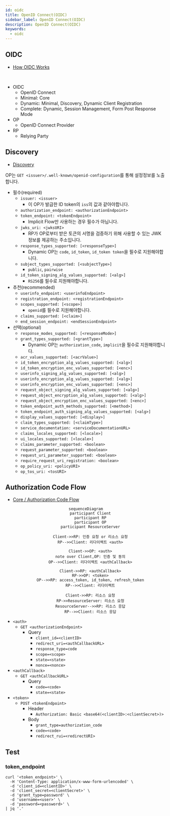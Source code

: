 ```yaml
---
id: oidc
title: OpenID Connect(OIDC)
sidebar_label: OpenID Connect(OIDC)
description: OpenID Connect(OIDC)
keywords:
  - oidc
---
```


## OIDC

- [How OIDC Works](https://openid.net/developers/how-connect-works/)

<br />

- OIDC
  - OpenID Connect
  - Minimal: Core
  - Dynamic: Minimal, Discovery, Dynamic Client Registration
  - Complete: Dynamic, Session Management, Form Post Response Mode
- OP
  - OpenID Connect Provider
- RP
  - Relying Party

## Discovery

- [Discovery](https://openid.net/specs/openid-connect-discovery-1_0.html)

OP는 `GET <issuer>/.well-known/openid-configuration`를 통해 설정정보를 노출합니다.

- 필수(required)
  - `issuer: <issuer>`
    - 이 OP가 발급한 ID token의 `iss`의 값과 같아야합니다.
  - `authorization_endpoint: <authorizationEndpoint>`
  - `token_endpoint: <tokenEndpoint>`
    - Implicit Flow만 사용하는 경우 필수가 아닙니다.
  - `jwks_uri: <jwksURI>`
    - RP가 OP로부터 받은 토큰의 서명을 검증하기 위해 사용할 수 있는 JWK 정보를 제공하는 주소입니다.
  - `response_types_supported: [<responseType>]`
    - Dynamic OP는 `code`, `id_token`, `id_token token`을 필수로 지원해야합니다.
  - `subject_types_supported: [<subjectType>]`
    - `public`, `pairwise`
  - `id_token_signing_alg_values_supported: [<alg>]`
    - `RS256`를 필수로 지원해야합니다.
- 추천(recommended)
  - `userinfo_endpoint: <userinfoEndpoint>`
  - `registration_endpoint: <registrationEndpoint>`
  - `scopes_supported: [<scope>]`
    - `openid`를 필수로 지원해야합니다.
  - `claims_supported: [<claim>]`
  - `end_session_endpoint: <endSessionEndpoint>`
- 선택(optional)
  - `response_modes_supported: [<responseMode>]`
  - `grant_types_supported: [<grantType>]`
    - Dynamic OP는 `authorization_code`, `implicit`을 필수로 지원해야합니다.
  - `acr_values_supported: [<acrValue>]`
  - `id_token_encryption_alg_values_supported: [<alg>]`
  - `id_token_encryption_enc_values_supported: [<enc>]`
  - `userinfo_signing_alg_values_supported: [<alg>]`
  - `userinfo_encryption_alg_values_supported: [<alg>]`
  - `userinfo_encryption_enc_values_supported: [<enc>]`
  - `request_object_signing_alg_values_supported: [<alg>]`
  - `request_object_encryption_alg_values_supported: [<alg>]`
  - `request_object_encryption_enc_values_supported: [<enc>]`
  - `token_endpoint_auth_methods_supported: [<method>]`
  - `token_endpoint_auth_signing_alg_values_supported: [<alg>]`
  - `display_values_supported: [<display>]`
  - `claim_types_supported: [<claimType>]`
  - `service_documentation: <serviceDocumentationURL>`
  - `claims_locales_supported: [<locale>]`
  - `ui_locales_supported: [<locale>]`
  - `claims_parameter_supported: <boolean>`
  - `request_parameter_supported: <boolean>`
  - `request_uri_parameter_supported: <boolean>`
  - `require_request_uri_registration: <boolean>`
  - `op_policy_uri: <policyURI>`
  - `op_tos_uri: <tosURI>`

## Authorization Code Flow

- [Core / Authorization Code Flow](https://openid.net/specs/openid-connect-core-1_0.html#CodeFlowAuth)

<center>

```mermaid
sequenceDiagram
    participant Client
    participant RP
    participant OP
    participant ResourceServer

    Client->>RP: 인증 요청 or 리소스 요청
    RP-->>Client: 리다이렉트 <auth>

    Client->>OP: <auth>
    note over Client,OP: 인증 및 동의
    OP-->>Client: 리다이렉트 <authCallback>

    Client->>RP: <authCallback>
    RP->>OP: <token>
    OP-->>RP: access_token, id_token, refresh_token
    RP-->>Client: 리다이렉트

    Client->>RP: 리소스 요청
    RP->>ResourceServer: 리소스 요청
    ResourceServer-->>RP: 리소스 응답
    RP-->>Client: 리소스 응답
```

</center>

- `<auth>`
  - `GET <authorizationEndpoint>`
    - Query
      - `client_id=<clientID>`
      - `redirect_uri=<authCallbackURL>`
      - `response_type=code`
      - `scope=<scope>`
      - `state=<state>`
      - `nonce=<nonce>`
- `<authCallback>`
  - `GET <authCallbackURL>`
    - Query
      - `code=<code>`
      - `state=<state>`
- `<token>`
  - `POST <tokenEndpoint>`
    - Header
      - `Authorization: Basic <base64(<clientID>:<clientSecret>)>`
    - Body
      - `grant_type=authorization_code`
      - `code=<code>`
      - `redirect_rui=<redirectURI>`

## Test

### token_endpoint

```shell
curl '<token_endpoint>' \
  -H 'Content-Type: application/x-www-form-urlencoded' \
  -d 'client_id=<clientID>' \
  -d 'client_secret=<clientSecret>' \
  -d 'grant_type=password' \
  -d 'username=<user>' \
  -d 'password=<password>' \
| jq '.'
```
